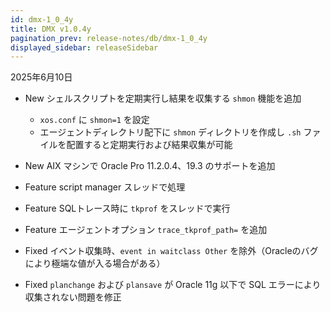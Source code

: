 ```yaml
---
id: dmx-1_0_4y
title: DMX v1.0.4y
pagination_prev: release-notes/db/dmx-1_0_4y
displayed_sidebar: releaseSidebar
---
```


2025年6月10日

* <Status priority='1'>New</Status> シェルスクリプトを定期実行し結果を収集する `shmon` 機能を追加  
  * `xos.conf` に `shmon=1` を設定  
  * エージェントディレクトリ配下に `shmon` ディレクトリを作成し `.sh` ファイルを配置すると定期実行および結果収集が可能

* <Status priority='1'>New</Status> AIX マシンで Oracle Pro 11.2.0.4、19.3 のサポートを追加

* <Status priority='1'>Feature</Status> script manager スレッドで処理

* <Status priority='1'>Feature</Status> SQLトレース時に `tkprof` をスレッドで実行

* <Status priority='1'>Feature</Status> エージェントオプション `trace_tkprof_path=` を追加

* <Status priority='0'>Fixed</Status> イベント収集時、`event in waitclass Other` を除外（Oracleのバグにより極端な値が入る場合がある）

* <Status priority='0'>Fixed</Status> `planchange` および `plansave` が Oracle 11g 以下で SQL エラーにより収集されない問題を修正
